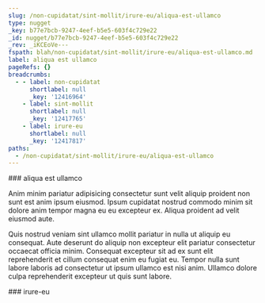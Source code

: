 ```yaml
---
slug: /non-cupidatat/sint-mollit/irure-eu/aliqua-est-ullamco
type: nugget
_key: b77e7bcb-9247-4eef-b5e5-603f4c729e22
_id: nugget/b77e7bcb-9247-4eef-b5e5-603f4c729e22
_rev: _iKCEoVe---
fspath: blah/non-cupidatat/sint-mollit/irure-eu/aliqua-est-ullamco.md
label: aliqua est ullamco
pageRefs: {}
breadcrumbs:
  - - label: non-cupidatat
      shortlabel: null
      _key: '12416964'
    - label: sint-mollit
      shortlabel: null
      _key: '12417765'
    - label: irure-eu
      shortlabel: null
      _key: '12417817'
paths:
  - /non-cupidatat/sint-mollit/irure-eu/aliqua-est-ullamco
---
```


<NuggetArea>
<Nugget slug="/non-cupidatat/sint-mollit/irure-eu/aliqua-est-ullamco" type="nugget" _key="b77e7bcb-9247-4eef-b5e5-603f4c729e22" _id="nugget/b77e7bcb-9247-4eef-b5e5-603f4c729e22" _rev="_iKCEoVe---" fspath="blah/non-cupidatat/sint-mollit/irure-eu/aliqua-est-ullamco.md" label="aliqua est ullamco" paths="/non-cupidatat/sint-mollit/irure-eu/aliqua-est-ullamco">
<NuggetBody>
### aliqua est ullamco

Anim minim pariatur adipisicing consectetur sunt velit aliquip proident non sunt est anim ipsum eiusmod. Ipsum cupidatat nostrud commodo minim sit dolore anim tempor magna eu eu excepteur ex. Aliqua proident ad velit eiusmod aute.

Quis nostrud veniam sint ullamco mollit pariatur in nulla ut aliquip eu consequat. Aute deserunt do aliquip non excepteur elit pariatur consectetur occaecat officia minim. Consequat excepteur sit ad ex sunt elit reprehenderit et cillum consequat enim eu fugiat eu. Tempor nulla sunt labore laboris ad consectetur ut ipsum ullamco est nisi anim. Ullamco dolore culpa reprehenderit excepteur ut quis sunt labore.

</NuggetBody>
<Breadcrumbs>
<Crumbs>
<Crumb _key="12416964" label="non-cupidatat" /><Crumb _key="12417765" label="sint-mollit" /><Crumb _key="12417817" label="irure-eu" />
</Crumbs>
</Breadcrumbs>
</Nugget>

<NuggetsInbound>
</NuggetsInbound>
<NuggetsOutbound>
</NuggetsOutbound>
</NuggetArea>
<PassagesInbound>
<Passage direction="inbound" type="passage" _key="12417817" _id="passage/12417817" _rev="_iKCEoVW--A" label="irure-eu" passage="irure-eu" fspath="blah/non-cupidatat/sint-mollit/irure-eu" paths="/non-cupidatat/sint-mollit/irure-eu" slug="/non-cupidatat/sint-mollit/irure-eu">
<NuggetBody>
### irure-eu

</NuggetBody>
<Breadcrumbs>
<Crumbs>
<Crumb _key="12416964" label="non-cupidatat" /><Crumb _key="12417765" label="sint-mollit" />
</Crumbs>
</Breadcrumbs>
</Passage>

</PassagesInbound>
<PassagesOutbound>
</PassagesOutbound>
